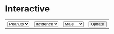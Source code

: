 # Interactive

<!-- load d3 v6 -->
<script src="https://d3js.org/d3.v6.min.js"></script>

<!-- select food, incidence, mortality and update plot -->
<table><tr>
  <th><select name="selectFood" id="selectFood">
    <option value="peanuts">Peanuts</option>
    <option value="beef">Beef</option>
  </select></th>
  <th><select name="selectCancer" id="selectCancer">
    <option value="incidence">Incidence</option>
    <option value="mortality">Mortality</option>
  </select></th>
  <th><select name="selectSex" id="selectSex">
    <option value="male">Male</option>
    <option value="female">Female</option>
  </select></th>
  <th><button type="button" id="update">Update</button></th>
</tr></table>

<!-- div container for plot -->
<div id="plot"></div>

<!-- initialize data and plot elements -->
<script>
  var t = 1500;
  var base_url = "https://raw.githubusercontent.com/cpaynerogers/food-digestive-cancer";
  var data_path = "/master/resources/processed_data/";

  // row converters
  var foodConverter = function(d) {
    if (parseInt(d["Year"]) > 1999) {
      return {
        year: parseFloat(d["Year"]),
        wholeMilk: parseFloat(d["Whole Milk"]),
        twoPercentMilk: parseFloat(d["2% Milk"]),
        onePercentMilk: parseFloat(d["1% Milk"]),
        skimMilk: parseFloat(d["Skim Milk"]),
        wholeFlavoredMilk: parseFloat(d["Whole Flavored Milk"]),
        lowFatFlavored: parseFloat(d["Low Fat Flavored"]),
        butermilk: parseFloat(d["Buttermilk"]),
        yogurt: parseFloat(d["Yogurt"]),
        americanCheese: parseFloat(d["American Cheese"]),
        otherAmericanCheese: parseFloat(d["Other American Cheese"]),
        provolone: parseFloat(d["Provolone"]),
        romano: parseFloat(d["Romano"]),
        parmesan: parseFloat(d["Parmesan"]),
        mozzarella: parseFloat(d["Mozzarella"]),
        ricotta: parseFloat(d["Ricotta"]),
        otherItalianCheese: parseFloat(d["Other Italian Cheese"]),
        swiss: parseFloat(d["Swiss"]),
        brick: parseFloat(d["Brick"]),
        muenster: parseFloat(d["Muenster"]),
        blueCheese: parseFloat(d["Blue Cheese"]),
        otherMiscCheese: parseFloat(d["Other Misc Cheese"]),
        cottageCheese: parseFloat(d["Cottage Cheese"]),
        lowfatCottageCheese: parseFloat(d["Lowfat Cottage Cheese"]),
        iceCream: parseFloat(d["Ice Cream"]),
        losfatIceCream: parseFloat(d["Lowfat Ice Cream"]),
        otherFrozenDairy: parseFloat(d["Other Frozen Dairy"]),
        cannedMilk: parseFloat(d["Canned Milk"]),
        bulkCannedMilk: parseFloat(d["Bulk Canned Milk"]),
        skimCannedMilk: parseFloat(d["Skim Canned Milk"]),
        wholeDryMilk: parseFloat(d["Whole Dry Milk"]),
        nonfatDryMilk: parseFloat(d["Nonfat Dry Milk"]),
        dryButtermilk: parseFloat(d["Dry Buttermilk"]),
        halfAndHalf: parseFloat(d["Half and Half"]),
        eggnog: parseFloat(d["Eggnog"]),
        creamProducts: parseFloat(d["Cream Products"]),
        butter: parseFloat(d["Butter"]),
        margarine: parseFloat(d["Margarine"]),
        lard: parseFloat(d["Lard"]),
        beefTallow: parseFloat(d["Beef Tallow"]),
        shortening: parseFloat(d["Shortening"]),
        saladCookingOils: parseFloat(d["Salad, Cooking Oils"]),
        otherAddedFats: parseFloat(d["Other Added Fats"]),
        lightCream: parseFloat(d["Light Cream"]),
        halfAndHalf: parseFloat(d["Half and Half"]),
        heavyCream: parseFloat(d["Heavy Cream"]),
        sourCream: parseFloat(d["Sour Cream"]),
        creamCheese: parseFloat(d["Cream Cheese"]),
        eggnog: parseFloat(d["Eggnog"]),
        oranges: parseFloat(d["Oranges"]),
        tangerines: parseFloat(d["Tangerines"]),
        grapefruit: parseFloat(d["Grapefruit"]),
        lemons: parseFloat(d["Lemons"]),
        limes: parseFloat(d["Limes"]),
        apples: parseFloat(d["Apples"]),
        apricots: parseFloat(d["Apricots"]),
        avocados: parseFloat(d["Avocados"]),
        bananas: parseFloat(d["Bananas"]),
        blueberries: parseFloat(d["Blueberries"]),
        cantaloupe: parseFloat(d["Cantaloupe"]),
        cherries: parseFloat(d["Cherries"]),
        cranberries: parseFloat(d["Cranberries"]),
        grapes: parseFloat(d["Grapes"]),
        honeydewMelons: parseFloat(d["Honeydew Melons"]),
        kiwi: parseFloat(d["Kiwi"]),
        mangoes: parseFloat(d["Mangoes"]),
        peaches: parseFloat(d["Peaches"]),
        pears: parseFloat(d["Pears"]),
        pineapple: parseFloat(d["Pineapple"]),
        papayas: parseFloat(d["Papayas"]),
        plums: parseFloat(d["Plums"]),
        raspberries: parseFloat(d["Raspberries"]),
        strawberries: parseFloat(d["Strawberries"]),
        watermelon: parseFloat(d["Watermelon"]),
        cannedApples: parseFloat(d["Canned Apples"]),
        cannedApricots: parseFloat(d["Canned Apricots"]),
        cannedCherries: parseFloat(d["Canned Cherries"]),
        cannedOlives: parseFloat(d["Canned Olives"]),
        cannedPeaches: parseFloat(d["Canned Peaches"]),
        cannedPears: parseFloat(d["Canned Pears"]),
        cannedPineapple: parseFloat(d["Canned Pineapple"]),
        cannedPlum: parseFloat(d["Canned Plum"]),
        frozenBlackberries: parseFloat(d["Frozen Blackberries"]),
        frozenBlueberries: parseFloat(d["Frozen Blueberries"]),
        frozenRaspberries: parseFloat(d["Frozen Raspberries"]),
        frozenStrawberries: parseFloat(d["Frozen Strawberries"]),
        otherFrozenBerries: parseFloat(d["Other Frozen Berries"]),
        frozenApples: parseFloat(d["Frozen Apples"]),
        frozenApricots: parseFloat(d["Frozen Apricots"]),
        frozenCherries: parseFloat(d["Frozen Cherries"]),
        frozenPeaches: parseFloat(d["Frozen Peaches"]),
        frozenPlumsAndPrunes: parseFloat(d["Frozen Plums and Prunes"]),
        otherFrozenFruits: parseFloat(d["Other Frozen Fruits"]),
        driedApples: parseFloat(d["Dried Apples"]),
        driedApricots: parseFloat(d["Dried Apricots"]),
        driedDates: parseFloat(d["Dried Dates"]),
        driedFigs: parseFloat(d["Dried Figs"]),
        driedPeaches: parseFloat(d["Dried Peaches"]),
        driedPears: parseFloat(d["Dried Pears"]),
        driedPlums: parseFloat(d["Dried Plums"]),
        driedRaisins: parseFloat(d["Dried Raisins"]),
        orangeJuice: parseFloat(d["Orange Juice"]),
        grapefruitJuice: parseFloat(d["Grapefruit Juice"]),
        lemonJuice: parseFloat(d["Lemon Juice"]),
        limeJuice: parseFloat(d["Lime Juice"]),
        appleJuice: parseFloat(d["Apple Juice"]),
        cranberryJuice: parseFloat(d["Cranberry Juice"]),
        grapeJuice: parseFloat(d["Grape Juice"]),
        pineappleJuice: parseFloat(d["Pineapple Juice"]),
        pruneJuice: parseFloat(d["Prune Juice"]),
        whiteWholeFlour: parseFloat(d["White, Whole Flour"]),
        durumFlour: parseFloat(d["Durum Flour"]),
        ryeFlour: parseFloat(d["Rye Flour"]),
        rice: parseFloat(d["Rice"]),
        cornFlourMeal: parseFloat(d["Corn Flour, Meal"]),
        hominyAndGrits: parseFloat(d["Hominy and Grits"]),
        cornstarch: parseFloat(d["Cornstarch"]),
        oatProducts: parseFloat(d["Oat Products"]),
        barleyProducts: parseFloat(d["Barley Products"]),
        beef: parseFloat(d["Beef"]),
        veal: parseFloat(d["Veal"]),
        pork: parseFloat(d["Pork"]),
        lamb: parseFloat(d["Lamb"]),
        chicken: parseFloat(d["Chicken"]),
        turkey: parseFloat(d["Turkey"]),
        freshFish: parseFloat(d["Fresh Fish"]),
        freshShellfish: parseFloat(d["Fresh Shellfish"]),
        cannedSalmon: parseFloat(d["Canned Salmon"]),
        cannedSardines: parseFloat(d["Canned Sardines"]),
        cannedTuna: parseFloat(d["Canned Tuna"]),
        cannedShellfish: parseFloat(d["Canned Shellfish"]),
        otherCanned: parseFloat(d["Other Canned"]),
        eggs: parseFloat(d["Eggs"]),
        peanuts: parseFloat(d["Peanuts"]),
        almonds: parseFloat(d["Almonds"]),
        hazelnuts: parseFloat(d["Hazelnuts"]),
        pecans: parseFloat(d["Pecans"]),
        walnuts: parseFloat(d["Walnuts"]),
        macadamiaNuts: parseFloat(d["Macadamia nuts"]),
        pistachios: parseFloat(d["Pistachios"]),
        otherNuts: parseFloat(d["Other nuts"]),
        coconuts: parseFloat(d["Coconuts"]),
        caneBeetSugar: parseFloat(d["Cane, Beet Sugar"]),
        cornSyrup: parseFloat(d["Corn Syrup"]),
        glucose: parseFloat(d["Glucose"]),
        dextrose: parseFloat(d["Dextrose"]),
        edibleSyrups: parseFloat(d["Edible Syrups"]),
        honey: parseFloat(d["Honey"]),
        artichokes: parseFloat(d["Artichokes"]),
        asparagus: parseFloat(d["Asparagus"]),
        bellPeppers: parseFloat(d["Bell Peppers"]),
        broccoli: parseFloat(d["Broccoli"]),
        brusselsSprouts: parseFloat(d["Brussels Sprouts"]),
        cabbage: parseFloat(d["Cabbage"]),
        carrots: parseFloat(d["Carrots"]),
        cauliflower: parseFloat(d["Cauliflower"]),
        celery: parseFloat(d["Celery"]),
        collardGreens: parseFloat(d["Collard Greens"]),
        sweetCorn: parseFloat(d["Sweet Corn"]),
        cucumbers: parseFloat(d["Cucumbers"]),
        eggplant: parseFloat(d["Eggplant"]),
        escarole: parseFloat(d["Escarole"]),
        garlic: parseFloat(d["Garlic"]),
        headLettuce: parseFloat(d["Head Lettuce"]),
        kale: parseFloat(d["Kale"]),
        romaineLettuce: parseFloat(d["Romaine Lettuce"]),
        limaBeans: parseFloat(d["Lima Beans"]),
        mushrooms: parseFloat(d["Mushrooms"]),
        mustardGreens: parseFloat(d["Mustard Greens"]),
        okra: parseFloat(d["Okra"]),
        onions: parseFloat(d["Onions"]),
        potatoes: parseFloat(d["Potatoes"]),
        pumpkin: parseFloat(d["Pumpkin"]),
        radishes: parseFloat(d["Radishes"]),
        snapBeans: parseFloat(d["Snap Beans"]),
        spinach: parseFloat(d["Spinach"]),
        squash: parseFloat(d["Squash"]),
        sweetPotatoes: parseFloat(d["Sweet Potatoes"]),
        tomatoes: parseFloat(d["Tomatoes"]),
        turnipGreens: parseFloat(d["Turnip Greens"]),
        cannedAsparagus: parseFloat(d["Canned Asparagus"]),
        cannedSnapBeans: parseFloat(d["Canned Snap Beans"]),
        cannedCabbage: parseFloat(d["Canned Cabbage"]),
        cannedCarrots: parseFloat(d["Canned Carrots"]),
        cannedSweetCorn: parseFloat(d["Canned Sweet Corn"]),
        cannedCucumbers: parseFloat(d["Canned Cucumbers"]),
        cannedGreenPeas: parseFloat(d["Canned Green Peas"]),
        cannedMushrooms: parseFloat(d["Canned Mushrooms"]),
        cannedChilePeppers: parseFloat(d["Canned Chile Peppers"]),
        cannedPotatoes: parseFloat(d["Canned Potatoes"]),
        cannedTomatoes: parseFloat(d["Canned Tomatoes"]),
        otherCannedVegetables: parseFloat(d["Other Canned Vegetables"]),
        frozenAsparagus: parseFloat(d["Frozen Asparagus"]),
        frozenSnapBeans: parseFloat(d["Frozen Snap Beans"]),
        frozenBroccoli: parseFloat(d["Frozen Broccoli"]),
        frozenCarrots: parseFloat(d["Frozen Carrots"]),
        frozenCauliflower: parseFloat(d["Frozen Cauliflower"]),
        frozenSweetCorn: parseFloat(d["Frozen Sweet Corn"]),
        frozenGreenPeas: parseFloat(d["Frozen Green Peas"]),
        frozenLimaBeans: parseFloat(d["Frozen Lima Beans"]),
        frozenPotatoes: parseFloat(d["Frozen Potatoes"]),
        frozenSpinach: parseFloat(d["Frozen Spinach"]),
        otherFrozenVegetables: parseFloat(d["Other Frozen Vegetables"]),
        dehydratedOnions: parseFloat(d["Dehydrated Onions"]),
        dehydratedPotatoes: parseFloat(d["Dehydrated Potatoes"]),
        chipsPotatoes: parseFloat(d["Chips, Potatoes"]),
        dryEdibleBeans: parseFloat(d["Dry Edible Beans"]),
        dryPeasAndLentils: parseFloat(d["Dry Peas and Lentils"])
      }
    }
  };
  var incidenceMaleConverter = function(d) {
    if (parseInt(d["Year"]) > 1999) {
      if (d["Sex"] === "Male") {
        return {
          year: parseFloat(d["Year"]),
          sex: d["Sex"],
          rate: parseFloat(d["Rate"]),
          cases: parseFloat(d["Cases"]),
          population: parseFloat(d["Population"])
        }
      }
    }
  };
  var incidenceFemaleConverter = function(d) {
    if (parseInt(d["Year"]) > 1999) {
      if (d["Sex"] === "Female") {
        return {
          year: parseFloat(d["Year"]),
          sex: d["Sex"],
          rate: parseFloat(d["Rate"]),
          cases: parseFloat(d["Cases"]),
          population: parseFloat(d["Population"])
        }
      }
    }
  };
  var mortalityMaleConverter = function(d) {
    if (parseInt(d["Year"]) > 1999) {
      if (d["Sex"] === "Male") {
        return {
          year: parseFloat(d["Year"]),
          sex: d["Sex"],
          rate: parseFloat(d["Rate"]),
          cases: parseFloat(d["Cases"]),
          population: parseFloat(d["Population"])
        }
      }
    }
  };
  var mortalityFemaleConverter = function(d) {
    if (parseInt(d["Year"]) > 1999) {
      if (d["Sex"] === "Female") {
        return {
          year: parseFloat(d["Year"]),
          sex: d["Sex"],
          rate: parseFloat(d["Rate"]),
          cases: parseFloat(d["Cases"]),
          population: parseFloat(d["Population"])
        }
      }
    }
  };

  // read in csv data
  var csvErrorFunction = function(e) {console.log(e)};
  var dataset = {
    mortality: {},
    incidence: {}
  };
  d3.csv(
      base_url + data_path + "food.csv",
      foodConverter)
    .then(function(data) {
      dataset.food = data
    })
    .catch(csvErrorFunction);
  d3.csv(
      base_url + data_path + "incidence.csv",
      incidenceMaleConverter)
    .then(function(data) {
      dataset.incidence.male = data
    })
    .catch(csvErrorFunction);
  d3.csv(
      base_url + data_path + "incidence.csv",
      incidenceFemaleConverter)
    .then(function(data) {
      dataset.incidence.female = data
    })
    .catch(csvErrorFunction);
  var mortalityMale = d3.csv(
      base_url + data_path + "mortality.csv",
      mortalityMaleConverter)
    .then(function(data) {
      dataset.mortality.male = data
    })
    .catch(csvErrorFunction);
  var mortalityFemale = d3.csv(
      base_url + data_path + "mortality.csv",
      mortalityFemaleConverter)
    .then(function(data) {
      dataset.mortality.female = data
    })
    .catch(csvErrorFunction);

  // margins and overall width/height
  var width = 770;
  var height = 640;
  var margin = {top: 25, right: 25, bottom: 25, left: 25};

  // create svg inside div
  var svg = d3.select("div#plot")
    .append("svg")
      .attr("width", width)
      .attr("height", height)
  svg.append("g")
      .attr("id", "xAxis")
      .attr("transform", "translate(0," + (height-margin.top-margin.bottom) + ")")
  svg.append("g")
      .attr("id", "yAxis")

  // update callback
  // data is redefined here and ... hopefully promises have been fulfilled?
  d3.select("#update").on("click", function () {
    // get food choice
    var foodSelection = document.getElementById('selectFood');
    var foodChoice = foodSelection.options[foodSelection.selectedIndex].value;

    // get cancer choice
    var cancerSelection = document.getElementById('selectCancer');
    var cancerChoice = cancerSelection.options[cancerSelection.selectedIndex].value;

    // get sex choice
    var sexSelection = document.getElementById('selectSex');
    var sexChoice = sexSelection.options[sexSelection.selectedIndex].value;

    // combine x- and y-data
    var x = dataset["food"];
    var y = dataset[cancerChoice][sexChoice];
    var xy = x.map(function(e, i) {
      return [e, y[i]]
    });

    // x-axis is linear food
    var xScale = d3.scaleLinear()
      .domain([
        d3.min(dataset["food"], function(d, i) {
          return d[foodChoice];
        }),
        d3.max(dataset["food"], function(d, i) {
          return d[foodChoice];
        })
      ])
      .range([margin.left, width-margin.right])
    d3.select("g#xAxis")
      .attr("transform", "translate(0," + (height-margin.top-margin.bottom) + ")")
      .transition()
      .duration(t)
      .call(d3.axisBottom(xScale));

    // y-axis is also linear
    var yScale = d3.scaleLinear()
      .domain([
        d3.min(
          dataset[cancerChoice][sexChoice],
          function(d, i) {
            return d["rate"];
          }
        ),
        d3.max(
          dataset[cancerChoice][sexChoice],
          function(d, i) {
            return d["rate"];
          }
        )
      ])
      .range([height-margin.bottom, margin.top])
    d3.select("g#yAxis")
      .attr("transform", "translate(" + margin.left + ", 0)")
      .transition()
      .duration(t)
      .call(d3.axisLeft(yScale));

    // add dots at pixel locations
    circles = svg.selectAll("circle")
    circles
      .data(xy)
      .enter()
      .append("circle")
      .merge(circles)
      .transition()
      .duration(t)
      .attr("cx", function(d, i) {
        return xScale(d[0][foodChoice]);
      })
      .attr("cy", function(d) {
        return yScale(d[1]["rate"]);
      })
      .attr("r", "3");
  })
</script>
